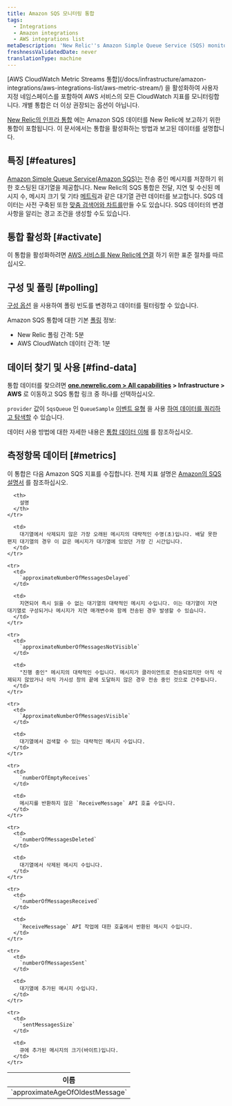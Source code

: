```yaml
---
title: Amazon SQS 모니터링 통합
tags:
  - Integrations
  - Amazon integrations
  - AWS integrations list
metaDescription: 'New Relic''s Amazon Simple Queue Service (SQS) monitoring integration: what data it reports, and how to enable it.'
freshnessValidatedDate: never
translationType: machine
---
```


<Callout variant="important">
  [AWS CloudWatch Metric Streams 통합](/docs/infrastructure/amazon-integrations/aws-integrations-list/aws-metric-stream/) 을 활성화하여 사용자 지정 네임스페이스를 포함하여 AWS 서비스의 모든 CloudWatch 지표를 모니터링합니다. 개별 통합은 더 이상 권장되는 옵션이 아닙니다.
</Callout>

[New Relic의 인프라 통합](/docs/infrastructure/integrations-getting-started/getting-started/introduction-infrastructure-integrations) 에는 Amazon SQS 데이터를 New Relic에 보고하기 위한 통합이 포함됩니다. 이 문서에서는 통합을 활성화하는 방법과 보고된 데이터를 설명합니다.

## 특징 [#features]

[Amazon Simple Queue Service(Amazon SQS)는](https://aws.amazon.com/sqs/) 전송 중인 메시지를 저장하기 위한 호스팅된 대기열을 제공합니다. New Relic의 SQS 통합은 전달, 지연 및 수신된 메시지 수, 메시지 크기 및 기타 [메트릭](#metrics)과 같은 대기열 관련 데이터를 보고합니다. SQS 데이터는 사전 구축된 <InlinePopover type="dashboards"/>또한 [맞춤 검색어와 차트를](/docs/infrastructure/integrations-getting-started/getting-started/use-integration-data-new-relic-insights)만들 수도 있습니다. SQS 데이터의 변경 사항을 알리는 경고 조건을 생성할 수도 있습니다.

## 통합 활성화 [#activate]

이 통합을 활성화하려면 [AWS 서비스를 New Relic에 연결](/docs/infrastructure/infrastructure-integrations/getting-started/connect-aws-integrations-infrastructure) 하기 위한 표준 절차를 따르십시오.

## 구성 및 폴링 [#polling]

[구성 옵션](/docs/integrations/new-relic-integrations/getting-started/configure-polling-frequency-data-collection-cloud-integrations) 을 사용하여 폴링 빈도를 변경하고 데이터를 필터링할 수 있습니다.

Amazon SQS 통합에 대한 기본 [폴링](/docs/infrastructure/amazon-integrations/aws-integrations-list/aws-polling-intervals-infrastructure-integrations) 정보:

* New Relic 폴링 간격: 5분
* AWS CloudWatch 데이터 간격: 1분

## 데이터 찾기 및 사용 [#find-data]

통합 데이터를 찾으려면 **[one.newrelic.com > All capabilities](https://one.newrelic.com/all-capabilities) > Infrastructure > AWS** 로 이동하고 SQS 통합 링크 중 하나를 선택하십시오.

`provider` 값이 `SqsQueue` 인 `QueueSample` [이벤트 유형](/docs/data-apis/understand-data/new-relic-data-types/#event-data) 을 사용 [하여 데이터를 쿼리하고 탐색할](/docs/using-new-relic/data/understand-data/query-new-relic-data) 수 있습니다.

데이터 사용 방법에 대한 자세한 내용은 [통합 데이터 이해](/docs/infrastructure/integrations/find-use-infrastructure-integration-data) 를 참조하십시오.

## 측정항목 데이터 [#metrics]

이 통합은 다음 Amazon SQS 지표를 수집합니다. 전체 지표 설명은 [Amazon의 SQS 설명서](http://docs.aws.amazon.com/AmazonCloudWatch/latest/monitoring/sqs-metricscollected.html) 를 참조하십시오.

<table>
  <thead>
    <tr>
      <th width={360}>
        이름
      </th>

      <th>
        설명
      </th>
    </tr>
  </thead>

  <tbody>
    <tr>
      <td>
        `approximateAgeOfOldestMessage`
      </td>

      <td>
        대기열에서 삭제되지 않은 가장 오래된 메시지의 대략적인 수명(초)입니다. 배달 못한 편지 대기열의 경우 이 값은 메시지가 대기열에 있었던 가장 긴 시간입니다.
      </td>
    </tr>

    <tr>
      <td>
        `approximateNumberOfMessagesDelayed`
      </td>

      <td>
        지연되어 즉시 읽을 수 없는 대기열의 대략적인 메시지 수입니다. 이는 대기열이 지연 대기열로 구성되거나 메시지가 지연 매개변수와 함께 전송된 경우 발생할 수 있습니다.
      </td>
    </tr>

    <tr>
      <td>
        `approximateNumberOfMessagesNotVisible`
      </td>

      <td>
        "진행 중인" 메시지의 대략적인 수입니다. 메시지가 클라이언트로 전송되었지만 아직 삭제되지 않았거나 아직 가시성 창의 끝에 도달하지 않은 경우 전송 중인 것으로 간주됩니다.
      </td>
    </tr>

    <tr>
      <td>
        `ApproximateNumberOfMessagesVisible`
      </td>

      <td>
        대기열에서 검색할 수 있는 대략적인 메시지 수입니다.
      </td>
    </tr>

    <tr>
      <td>
        `numberOfEmptyReceives`
      </td>

      <td>
        메시지를 반환하지 않은 `ReceiveMessage` API 호출 수입니다.
      </td>
    </tr>

    <tr>
      <td>
        `numberOfMessagesDeleted`
      </td>

      <td>
        대기열에서 삭제된 메시지 수입니다.
      </td>
    </tr>

    <tr>
      <td>
        `numberOfMessagesReceived`
      </td>

      <td>
        `ReceiveMessage` API 작업에 대한 호출에서 반환된 메시지 수입니다.
      </td>
    </tr>

    <tr>
      <td>
        `numberOfMessagesSent`
      </td>

      <td>
        대기열에 추가된 메시지 수입니다.
      </td>
    </tr>

    <tr>
      <td>
        `sentMessagesSize`
      </td>

      <td>
        큐에 추가된 메시지의 크기(바이트)입니다.
      </td>
    </tr>
  </tbody>
</table>